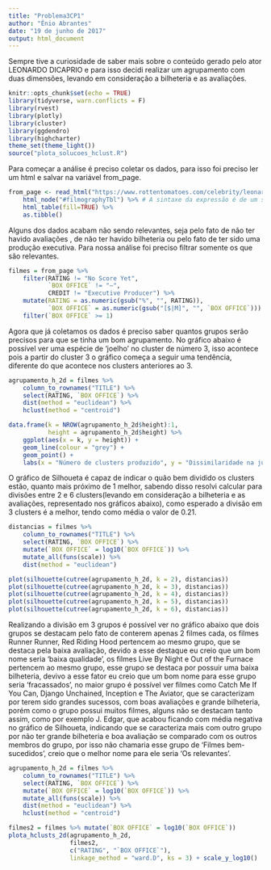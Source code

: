 ```yaml
---
title: "Problema3CP1"
author: "Ênio Abrantes"
date: "19 de junho de 2017"
output: html_document
---
```


Sempre tive a curiosidade de saber mais sobre o conteúdo gerado pelo ator LEONARDO DICAPRIO e para isso decidi realizar um agrupamento com duas dimensões, levando em consideração a bilheteria e as avaliações.
```r
knitr::opts_chunk$set(echo = TRUE)
library(tidyverse, warn.conflicts = F)
library(rvest)
library(plotly)
library(cluster)
library(ggdendro)
library(highcharter)
theme_set(theme_light())
source("plota_solucoes_hclust.R")
```


Para começar a análise é preciso coletar os dados, para isso foi preciso ler um html e salvar na variável from_page.
```r
from_page <- read_html("https://www.rottentomatoes.com/celebrity/leonardo_di_caprio") %>% 
    html_node("#filmographyTbl") %>% # A sintaxe da expressão é de um seletor à lá JQuery: https://rdrr.io/cran/rvest/man/html_nodes.html 
    html_table(fill=TRUE) %>% 
    as.tibble()

```

Alguns dos dados acabam não sendo relevantes, seja pelo fato de não ter havido avaliações , de não ter havido bilheteria ou pelo fato de ter sido uma produção executiva. Para nossa análise foi preciso filtrar somente os que são relevantes.

```r
filmes = from_page %>% 
    filter(RATING != "No Score Yet", 
           `BOX OFFICE` != "—", 
           CREDIT != "Executive Producer") %>%
    mutate(RATING = as.numeric(gsub("%", "", RATING)), 
           `BOX OFFICE` = as.numeric(gsub("[$|M]", "", `BOX OFFICE`))) %>% 
    filter(`BOX OFFICE` >= 1) 


```

Agora que já coletamos os dados é preciso saber quantos grupos serão precisos para que se tinha um bom agrupamento. No gráfico abaixo é possível ver uma espécie de 'joelho' no cluster de número 3, isso acontece pois a partir do cluster 3 o gráfico começa a seguir uma tendência, diferente do que acontece nos clusters anteriores ao 3.
```r

agrupamento_h_2d = filmes %>% 
    column_to_rownames("TITLE") %>%
    select(RATING, `BOX OFFICE`) %>%
    dist(method = "euclidean") %>% 
    hclust(method = "centroid")

data.frame(k = NROW(agrupamento_h_2d$height):1, 
           height = agrupamento_h_2d$height) %>% 
    ggplot(aes(x = k, y = height)) + 
    geom_line(colour = "grey") + 
    geom_point() + 
    labs(x = "Número de clusters produzido", y = "Dissimilaridade na junção")


```



O gráfico de Silhoueta é capaz de indicar o quão bem dividido os clusters estão, quanto mais próximo de 1 melhor, sabendo disso resolvi calcular para divisões entre 2 e 6 clusters(levando em consideração a bilheteria e as avaliações, representado nos gráficos abaixo), como esperado a divisão em 3 clusters é a melhor, tendo como média o valor de 0.21.
```r

distancias = filmes %>% 
    column_to_rownames("TITLE") %>%
    select(RATING, `BOX OFFICE`) %>% 
    mutate(`BOX OFFICE` = log10(`BOX OFFICE`)) %>% 
    mutate_all(funs(scale)) %>% 
    dist(method = "euclidean")

plot(silhouette(cutree(agrupamento_h_2d, k = 2), distancias))
plot(silhouette(cutree(agrupamento_h_2d, k = 3), distancias))
plot(silhouette(cutree(agrupamento_h_2d, k = 4), distancias))
plot(silhouette(cutree(agrupamento_h_2d, k = 5), distancias))
plot(silhouette(cutree(agrupamento_h_2d, k = 6), distancias))
```

Realizando a divisão em 3 grupos é possível ver no gráfico abaixo que dois grupos se destacam pelo fato de conterem apenas 2  filmes cada, os filmes Runner Runner, Red Riding Hood pertencem ao mesmo grupo, que se destaca pela baixa avaliação, devido a esse destaque eu creio que um bom nome seria 'baixa qualidade', os filmes Live By Night e Out of the Furnace pertencem ao mesmo grupo, esse grupo se destaca por possuir uma baixa bilheteria, devivo a esse fator eu creio que um bom nome para esse grupo seria 'fracassados', no maior grupo é possível ver filmes como Catch Me If You Can, Django Unchained, Inception e The Aviator, que se caracterizam por terem sido grandes sucessos, com boas avaliações e grande bilheteria, porém como o grupo possui muitos filmes, alguns não se destacam tanto assim, como por exemplo J. Edgar, que acabou ficando com média negativa no gráfico de Silhoueta, indicando que se caracteriza mais com outro grupo por não ter grande bilheteria e boa avaliação se comparado com os outros membros do grupo, por isso não chamaria esse grupo de 'Filmes bem-sucedidos', creio que o melhor nome para ele seria 'Os relevantes'.
```r
agrupamento_h_2d = filmes %>% 
    column_to_rownames("TITLE") %>%
    select(RATING, `BOX OFFICE`) %>% 
    mutate(`BOX OFFICE` = log10(`BOX OFFICE`)) %>% 
    mutate_all(funs(scale)) %>% 
    dist(method = "euclidean") %>% 
    hclust(method = "centroid")

filmes2 = filmes %>% mutate(`BOX OFFICE` = log10(`BOX OFFICE`))
plota_hclusts_2d(agrupamento_h_2d, 
                 filmes2, 
                 c("RATING", "`BOX OFFICE`"), 
                 linkage_method = "ward.D", ks = 3) + scale_y_log10()


```



